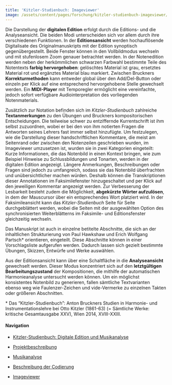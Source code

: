 ```yaml
---
title: 'Kitzler-Studienbuch: Imageviewer'
image: /assets/content/pages/forschung/kitzler-studienbuch-imageviewer/image.jpg
---
```

Die Darstellung der **digitalen Edition** erfolgt durch die Editions- und die Analyseansicht. Die beiden Modi unterscheiden sich vor allem durch ihre verschiedenen Funktionen. In der **Editionsansicht** werden hochauflösende Digitalisate des Originalmanuskripts mit der Edition synoptisch gegenübergestellt. Beide Fenster können in den Vollbildmodus wechseln und mit stufenlosem Zoom genauer betrachtet werden. In der Notenedition werden neben der herkömmlichen schwarzen Farbwahl bestimmte Teile des Notentexts **farbig hervorgehoben**: gelöschtes Material ist grau, ersetztes Material rot und ergänztes Material blau markiert. Zwischen Bruckners **Korrekturmethoden** kann entweder global über den Add/Del-Button oder einzeln per Klick auf eine entsprechend hervorgehobene Stelle gewechselt werden. Ein **MIDI-Player** mit Temporegler ermöglicht eine vereinfachte, jedoch sofort verfügbare Audiointerpretation des vorliegenden Notenmaterials.

Zusätzlich zur Notation befinden sich im *Kitzler-Studienbuch* zahlreiche **Textanmerkungen** zu den Übungen und Bruckners kompositorischen Entscheidungen. Die teilweise schwer zu entziffernde Kurrentschrift ist ihm selbst zuzuordnen, wobei er bei den von ihm notierten Fragen die Antworten seines Lehrers fast immer selbst hinzufügte. Um festzulegen, wie die Darstellung dieser handschriftlichen Kommentare, die meist am Seitenrand oder zwischen den Notenzeilen geschrieben wurden, im Imageviewer umzusetzen ist, wurden sie in zwei Kategorien eingeteilt: Kurze Informationen, die das Notenbild in einen Kontext bringen, wie zum Beispiel Hinweise zu Schlussbildungen und Tonarten, werden in der digitalen Edition angezeigt. Längere Anmerkungen, Beschreibungen oder Fragen sind jedoch zu umfangreich, sodass sie das Notenbild überfrachten und unübersichtlicher machen würden. Deshalb können die Transkriptionen dieser Annotationen im Faksimilefenster hinzugeschaltet und per Klick auf den jeweiligen Kommentar angezeigt werden. Zur Verbesserung der Lesbarkeit besteht zudem die Möglichkeit, **abgekürzte Wörter aufzulösen**, in dem der Mauscursor über ein entsprechendes Wort platziert wird. In der Faksimileansicht kann das *Kitzler-Studienbuch* Seite für Seite durchgeblättert werden, wobei die Seiten mit der ausgewählten Option des synchronisierten Weiterblätterns im Faksimile- und Editionsfenster gleichzeitig wechseln.

Das Manuskript ist auch in einzelne betitelte Abschnitte, die sich an der inhaltlichen Strukturierung von Paul Hawkshaw und Erich Wolfgang Partsch\* orientieren, eingeteilt. Diese Abschnitte können in einer Vorschlagsliste aufgerufen werden. Dadurch lassen sich gezielt bestimmte Übungen, Skizzen, Entwürfe und Werke auswählen.

Aus der Editionsansicht kann über eine Schaltfläche in die **Analyseansicht** gewechselt werden. Dieser Modus konzentriert sich auf den **letztgültigen Bearbeitungszustand** der Kompositionen, die mithilfe der automatischen Harmonieanalyse untersucht werden können. Um ein möglichst konsistentes Notenbild zu generieren, fallen sämtliche Textvarianten ebenso weg wie Faulenzer-Zeichen und vide-Vermerke zu einzelnen Takten oder größeren Abschnitten.

\* Das “Kitzler-Studienbuch”: Anton Bruckners Studien in Harmonie- und Instrumentationslehre bei Otto Kitzler (1861-63) (= Sämtliche Werke: kritische Gesamtausgabe XXV), Wien 2014, XVIII-XXIII.

#### Navigation

* [Kitzler-Studienbuch: Digitale Edition und Musikanalyse](http://www.bruckner-online.at/?page_id=1570)

* [Projektbeschreibung](http://www.bruckner-online.at/?page_id=18)

* [Musikanalyse](http://www.bruckner-online.at/?page_id=1616)

* [Beschreibung der Codierung](http://www.bruckner-online.at/?page_id=1650)

* [Imageviewer](https://apps-mufo.oeaw.ac.at/studienbuch/)
